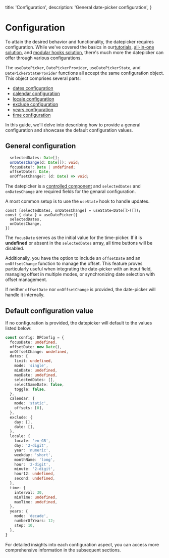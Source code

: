   title: 'Configuration',
  description: 'General date-picker configuration',
}

# Configuration

To attain the desired behavior and functionality, the datepicker requires configuration. While we've covered the basics in our[tutorials](/datepicker/tutorials), [all-in-one solution](/datepicker/all-ino-one), and [modular hooks solution](/datepicker/using-modular-hooks), there's much more the datepicker can offer through various configurations.

The `useDatePicker`, `DatePickerProvider`, `useDatePickerState`, and `DatePickerStateProvider` functions all accept the same configuration object. This object comprises several parts:

- [dates configuration](/datepicker/dates-configuration)
- [calendar configuration](/datepicker/calendar-configuration)
- [locale configuration](/datepicker/locale-configuration)
- [exclude configuration](/datepicker/locale-configuration)
- [years configuration](/datepicker/locale-configuration)
- [time configuration](/datepicker/years-configuration)

In this guide, we'll delve into describing how to provide a general configuration and showcase the default configuration values.

## General configuration

```ts
  selectedDates: Date[];
  onDatesChange(d: Date[]): void;
  focusDate?: Date | undefined;
  offsetDate?: Date;
  onOffsetChange?: (d: Date) => void;
```

The datepicker is a [controlled component](/datepicker/tutorials#controlled-component) and `selectedDates` and `onDatesChange` are required fields for the genaral configuration.

A most common setup is to use the `useState` hook to handle updates.

```tsx
const [selectedDates, onDatesChange] = useState<Date[]>([]);
const { data } = useDatePicker({
  selectedDates,
  onDatesChange,
})
```

The `focusDate` serves as the initial value for the time-picker. If it is **undefined** or absent in the `selectedDates` array, all time buttons will be disabled.

Additionally, you have the option to include an `offsetDate` and an `onOffsetChange` function to manage the offset. This feature proves particularly useful when integrating the date-picker with an input field, managing offset in multiple modes, or synchronizing date selection with offset management.

If neither `offsetDate` nor `onOffsetChange` is provided, the date-picker will handle it internally.

## Default configuration value

If no configuration is provided, the datepicker will default to the values listed below:

```ts
const config: DPConfig = {
  focusDate: undefined,
  offsetDate: new Date(),
  onOffsetChange: undefined,
  dates: {
    limit: undefined,
    mode: 'single',
    minDate: undefined,
    maxDate: undefined,
    selectedDates: [],
    selectSameDate: false,
    toggle: false,
  },
  calendar: {
    mode: 'static',
    offsets: [0],
  },
  exclude: {
    day: [],
    date: [],
  },
  locale: {
    locale: 'en-GB',
    day: '2-digit',
    year: 'numeric',
    weekday: 'short',
    monthName: 'long',
    hour: '2-digit',
    minute: '2-digit',
    hour12: undefined,
    second: undefined,
  },
  time: {
    interval: 30,
    minTime: undefined,
    maxTime: undefined,
  },
  years: {
    mode: 'decade',
    numberOfYears: 12;
    step: 10,
  },
}
```

For detailed insights into each configuration aspect, you can access more comprehensive information in the subsequent sections.
